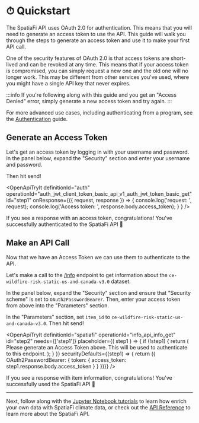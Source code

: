 
# ⏱ Quickstart

The SpatiaFi API uses OAuth 2.0 for authentication. This means that you will need to generate an access token
to use the API. This guide will walk you through the steps to generate an access token and use it to make
your first API call.

One of the security features of OAuth 2.0 is that access tokens are short-lived and can be revoked at any time.
This means that if your access token is compromised, you can simply request a new one and the old one will no longer
work. This may be different from other services you've used, where you might have a single API key that never expires.

:::info
If you're following along with this guide and you get an "Access Denied" error, simply generate a new access token
and try again.
:::

For more advanced use cases, including authenticating from a program, see the
[Authentication](/pages/authentication/) guide.

## Generate an Access Token

Let's get an access token by logging in with your username and password.
In the panel below, expand the "Security" section and enter your username and password.

Then hit send!

<OpenApiTryIt
    definitionId="auth"
    operationId="auth_jwt_client_token_basic_api_v1_auth_jwt_token_basic_get"
    id="step1"
    onResponse={({ request, response }) =>
        {
            console.log('request: ', request);
            console.log('Access token: ', response.body.access_token);
        }
    }
/>

If you see a response with an access token, congratulations! You've successfully authenticated to the SpatiaFi API 🎉

## Make an API Call

Now that we have an Access Token we can use them to authenticate to the API.

Let's make a call to the [/info](/api/#operation/info_api_info_get) endpoint to get information about
the `ce-wildfire-risk-static-us-and-canada-v3.0` dataset.


In the panel below, expand the "Security" section and ensure that "Security scheme" is set to `OAuth2PasswordBearer`.
Then, enter your access token from above into the "Parameters" section.


In the "Parameters" section, set `item_id` to `ce-wildfire-risk-static-us-and-canada-v3.0`. Then hit send!


<OpenApiTryIt
    definitionId="spatiafi"
    operationId="info_api_info_get"
    id="step2"
    needs={['step1']}
    placeholder={( step1 ) => {
        if (!step1) {
            return (
                <Alert variant="attention">
                    Please generate an Access Token above. This will be used to authenticate to this endpoint.
                </Alert>
            );
        }
    }}
    securityDefaults={(step1) => { return ({
        OAuth2PasswordBearer: {
            token: {
                access_token: step1.response.body.access_token
            }
        }
    })}}
/>

If you see a response with item information, congratulations! You've successfully used the SpatiaFi API 🎉

---

Next, follow along with the [Jupyter Notebook tutorials](/tutorials/) to learn how enrich your own data with SpatiaFi
climate data, or check out the [API Reference](/api/) to learn more about the SpatiaFi API.
